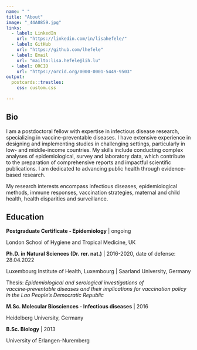 ```yaml
---
name: " "
title: "About"
image: "_44A0859.jpg"
links:
  - label: LinkedIn
    url: "https://linkedin.com/in/lisahefele/"
  - label: GitHub
    url: "https://github.com/lhefele"
  - label: Email
    url: "mailto:lisa.hefele@lih.lu"
  - label: ORCID
    url: "https://orcid.org/0000-0001-5449-9503"
output:
  postcards::trestles:
    css: custom.css
  
---
```




 
## Bio

I am a postdoctoral fellow with expertise in infectious disease research, specializing in vaccine-preventable diseases. I have extensive experience in designing and implementing studies in challenging settings, particularly in low- and middle-income countries. My skills include conducting complex analyses of epidemiological, survey and laboratory data, which contribute to the preparation of comprehensive reports and impactful scientific publications. I am dedicated to advancing public health through evidence-based research.

My research interests encompass infectious diseases, epidemiological methods, immune responses, vaccination strategies, maternal and child health, health disparities and surveillance.




## Education


**Postgraduate Certificate ‑ Epidemiology** | ongoing

London School of Hygiene and Tropical Medicine, UK


**Ph.D. in Natural Sciences (Dr. rer. nat.)** | 2016-2020, date of defense: 28.04.2022

Luxembourg Institute of Health, Luxembourg | Saarland University, Germany

Thesis: _Epidemiological and serological investigations of vaccine‑preventable diseases and their implications for vaccination policy in the Lao People’s Democratic Republic_


**M.Sc. Molecular Biosciences ‑ Infectious diseases** | 2016

Heidelberg University, Germany


**B.Sc. Biology** | 2013

University of Erlangen-Nuremberg







